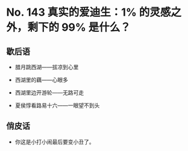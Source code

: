 # No. 143 真实的爱迪生：1% 的灵感之外，剩下的 99% 是什么？

## 歇后语

- 腊月跳西湖——拔凉到心里

- 西湖里的藕——心眼多

- 西湖里边开游轮——无路可走

- 夏侯惇看路易十六——一眼望不到头

## 俏皮话

- 你这是小打小闹最后要变小丑了。
